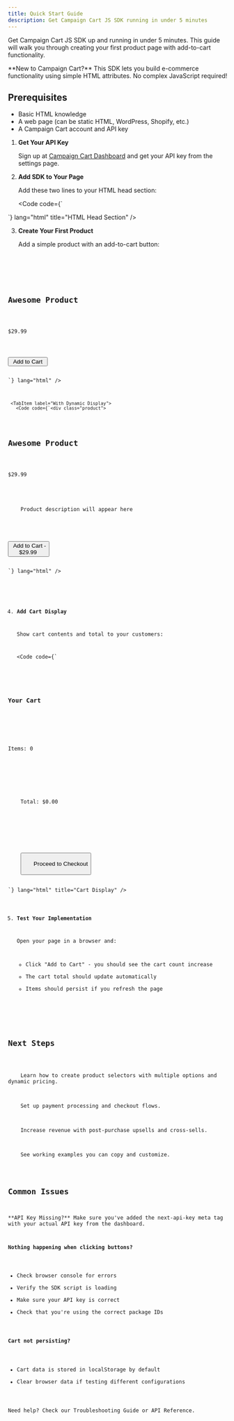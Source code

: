 ```yaml
---
title: Quick Start Guide
description: Get Campaign Cart JS SDK running in under 5 minutes
---
```



Get Campaign Cart JS SDK up and running in under 5 minutes. This guide will walk you through creating your first product page with add-to-cart functionality.

<Aside type="tip">
**New to Campaign Cart?** This SDK lets you build e-commerce functionality using simple HTML attributes. No complex JavaScript required!
</Aside>

## Prerequisites

- Basic HTML knowledge
- A web page (can be static HTML, WordPress, Shopify, etc.)
- A Campaign Cart account and API key

<Steps>

1. **Get Your API Key**

   Sign up at [Campaign Cart Dashboard](https://dashboard.campaignCart.com) and get your API key from the settings page.

2. **Add SDK to Your Page**

   Add these two lines to your HTML head section:

   <Code code={`<!-- Campaign Cart Configuration -->
<meta name="next-api-key" content="your-api-key-here">

<!-- Campaign Cart SDK -->
<script src="https://cdn.jsdelivr.net/gh/NextCommerceCo/campaign-cart@v0.3.1/dist/loader.js" type="module"></script>`} lang="html" title="HTML Head Section" />

3. **Create Your First Product**

   Add a simple product with an add-to-cart button:

   <Tabs>
     <TabItem label="Basic Button">
       <Code code={`<div class="product">
  <h2>Awesome Product</h2>
  <p class="price">$29.99</p>
  
  <button data-next-action="add-to-cart" 
          data-next-package-id="product-123"
          data-next-quantity="1">
    Add to Cart
  </button>
</div>`} lang="html" />
     </TabItem>
     
     <TabItem label="With Dynamic Display">
       <Code code={`<div class="product">
  <h2 data-next-display="package.name">Awesome Product</h2>
  <p class="price" data-next-display="package.price">$29.99</p>
  <p class="description" data-next-display="package.description">
    Product description will appear here
  </p>
  
  <button data-next-action="add-to-cart" 
          data-next-package-id="product-123"
          data-next-quantity="1">
    Add to Cart - <span data-next-display="package.price">$29.99</span>
  </button>
</div>`} lang="html" />
     </TabItem>
   </Tabs>

4. **Add Cart Display**

   Show cart contents and total to your customers:

   <Code code={`<div class="cart-summary">
  <h3>Your Cart</h3>
  
  <!-- Cart item count -->
  <p>Items: <span data-next-display="cart.itemCount">0</span></p>
  
  <!-- Cart total -->
  <p class="total">
    Total: <span data-next-display="cart.total">$0.00</span>
  </p>
  
  <!-- Checkout button (only show when cart has items) -->
  <div data-next-show="cart.hasItems">
    <button onclick="checkout()" class="checkout-btn">
      Proceed to Checkout
    </button>
  </div>
</div>`} lang="html" title="Cart Display" />

5. **Test Your Implementation**

   Open your page in a browser and:
   - Click "Add to Cart" - you should see the cart count increase
   - The cart total should update automatically
   - Items should persist if you refresh the page

</Steps>

## Next Steps

<CardGrid>
  <Card title="Add Product Selection" icon="settings">
    Learn how to create product selectors with multiple options and dynamic pricing.
  </Card>
  
  <Card title="Configure Checkout" icon="credit-card">
    Set up payment processing and checkout flows.
  </Card>
  
  <Card title="Add Upsells" icon="trending-up">
    Increase revenue with post-purchase upsells and cross-sells.
  </Card>
  
  <Card title="View Live Examples" icon="external">
    See working examples you can copy and customize.
  </Card>
</CardGrid>

## Common Issues

<Aside type="caution">
**API Key Missing?** Make sure you've added the next-api-key meta tag with your actual API key from the dashboard.
</Aside>

**Nothing happening when clicking buttons?**
- Check browser console for errors
- Verify the SDK script is loading
- Make sure your API key is correct
- Check that you're using the correct package IDs

**Cart not persisting?**
- Cart data is stored in localStorage by default
- Clear browser data if testing different configurations

Need help? Check our Troubleshooting Guide or API Reference.